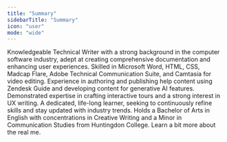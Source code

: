 ```yaml
---
title: "Summary"
sidebarTitle: "Summary"
icon: "user"
mode: "wide"
---
```


<Tabs>
  <Tab title="Professional">
    Knowledgeable Technical Writer with a strong background in the computer software industry, adept at creating comprehensive documentation and enhancing user experiences. Skilled in Microsoft Word, HTML, CSS, Madcap Flare, Adobe Technical Communication Suite, and Camtasia for video editing. Experience in authoring and publishing help content using Zendesk Guide and developing content for generative AI features. Demonstrated expertise in crafting interactive tours and a strong interest in UX writing. A dedicated, life-long learner, seeking to continuously refine skills and stay updated with industry trends. Holds a Bachelor of Arts in English with concentrations in Creative Writing and a Minor in Communication Studies from Huntingdon College.
  </Tab>
  <Tab title="Personal">
   Learn a bit more about the real me.
  </Tab>
</Tabs>
